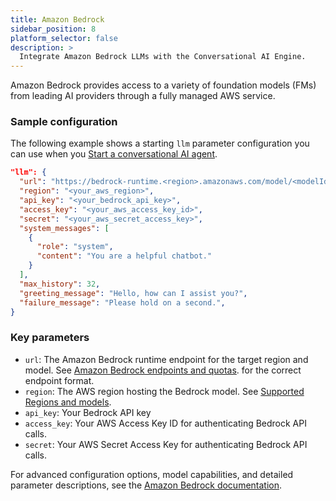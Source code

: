 ```yaml
---
title: Amazon Bedrock
sidebar_position: 8
platform_selector: false
description: >
  Integrate Amazon Bedrock LLMs with the Conversational AI Engine.
---
```


Amazon Bedrock provides access to a variety of foundation models (FMs) from leading AI providers through a fully managed AWS service. 

### Sample configuration

The following example shows a starting `llm` parameter configuration you can use when you [Start a conversational AI agent](/conversational-ai/rest-api/join). 

```json
"llm": {
  "url": "https://bedrock-runtime.<region>.amazonaws.com/model/<modelId>/invoke",
  "region": "<your_aws_region>",
  "api_key": "<your_bedrock_api_key>",
  "access_key": "<your_aws_access_key_id>",
  "secret": "<your_aws_secret_access_key>",
  "system_messages": [
    {
      "role": "system",
      "content": "You are a helpful chatbot."
    }
  ],
  "max_history": 32,
  "greeting_message": "Hello, how can I assist you?",
  "failure_message": "Please hold on a second.",
}
```

### Key parameters

- `url`: The Amazon Bedrock runtime endpoint for the target region and model. See [Amazon Bedrock endpoints and quotas](https://docs.aws.amazon.com/general/latest/gr/bedrock.html#bedrock_region).
 for the correct endpoint format.
- `region`: The AWS region hosting the Bedrock model. See [Supported Regions and models](https://docs.aws.amazon.com/bedrock/latest/userguide/inference-profiles-support.html).
- `api_key`: Your Bedrock API key
- `access_key`: Your AWS Access Key ID for authenticating Bedrock API calls.
- `secret`: Your AWS Secret Access Key for authenticating Bedrock API calls.

For advanced configuration options, model capabilities, and detailed parameter descriptions, see the [Amazon Bedrock documentation](https://docs.aws.amazon.com/bedrock/latest/userguide/what-is-bedrock.html).
